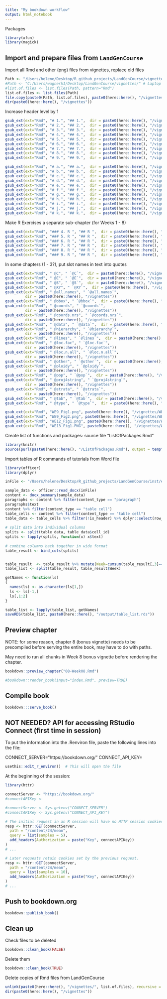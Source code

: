 ```yaml
---
title: "My bookdown workflow"
output: html_notebook
---
```


Packages

```r
library(xfun)
library(magick)
```

## Import and prepare files from `LandGenCourse`

Import all Rmd and other (png) files from vignettes, replace old files

```r
Path <- "/Users/helene/Desktop/R_github_projects/LandGenCourse/vignettes/" # Mac
#Path <- "C:/Users/wagnerh1/Desktop/LandGenCourse/vignettes/" # Laptop
#list.of.files <- list.files(Path, pattern="Rmd")
list.of.files <- list.files(Path)
file.copy(paste0(Path, list.of.files), paste0(here::here(), "/vignettes"), overwrite=TRUE)
dir(paste0(here::here(), "/vignettes"))

```

Increase header level by 1

```r
gsub_ext(ext="Rmd", "# 1.", "## 1.",  dir = paste0(here::here(), "/vignettes"))
gsub_ext(ext="Rmd", "# 2.", "## 2.",  dir = paste0(here::here(), "/vignettes"))
gsub_ext(ext="Rmd", "# 3.", "## 3.",  dir = paste0(here::here(), "/vignettes"))
gsub_ext(ext="Rmd", "# 4.", "## 4.",  dir = paste0(here::here(), "/vignettes"))
gsub_ext(ext="Rmd", "# 5.", "## 5.",  dir = paste0(here::here(), "/vignettes"))
gsub_ext(ext="Rmd", "# 6.", "## 6.",  dir = paste0(here::here(), "/vignettes"))
gsub_ext(ext="Rmd", "# 7.", "## 7.",  dir = paste0(here::here(), "/vignettes"))
gsub_ext(ext="Rmd", "# 8.", "## 8.",  dir = paste0(here::here(), "/vignettes"))
gsub_ext(ext="Rmd", "# 9.", "## 9.",  dir = paste0(here::here(), "/vignettes"))

gsub_ext(ext="Rmd", "# a.", "## a.",  dir = paste0(here::here(), "/vignettes"))
gsub_ext(ext="Rmd", "# b.", "## b.",  dir = paste0(here::here(), "/vignettes"))
gsub_ext(ext="Rmd", "# c.", "## c.",  dir = paste0(here::here(), "/vignettes"))
gsub_ext(ext="Rmd", "# d.", "## d.",  dir = paste0(here::here(), "/vignettes"))
gsub_ext(ext="Rmd", "# e.", "## e.",  dir = paste0(here::here(), "/vignettes"))
gsub_ext(ext="Rmd", "# f.", "## f.",  dir = paste0(here::here(), "/vignettes"))
gsub_ext(ext="Rmd", "# g.", "## g.",  dir = paste0(here::here(), "/vignettes"))
gsub_ext(ext="Rmd", "# h.", "## h.",  dir = paste0(here::here(), "/vignettes"))
gsub_ext(ext="Rmd", "# i.", "## i.",  dir = paste0(here::here(), "/vignettes"))
gsub_ext(ext="Rmd", "# j.", "## j.",  dir = paste0(here::here(), "/vignettes"))
gsub_ext(ext="Rmd", "# k.", "## k.",  dir = paste0(here::here(), "/vignettes"))

```
Make R Exercises a separate sub-chapter (for Weeks 1 - 8)

```r
gsub_ext(ext="Rmd", "### 4. R ", "## R ",  dir = paste0(here::here(), "/vignettes"))
gsub_ext(ext="Rmd", "### 5. R ", "## R ",  dir = paste0(here::here(), "/vignettes"))
gsub_ext(ext="Rmd", "### 6. R ", "## R ",  dir = paste0(here::here(), "/vignettes"))
gsub_ext(ext="Rmd", "### 7. R ", "## R ",  dir = paste0(here::here(), "/vignettes"))
gsub_ext(ext="Rmd", "### 8. R ", "## R ",  dir = paste0(here::here(), "/vignettes"))
gsub_ext(ext="Rmd", "### 9. R ", "## R ",  dir = paste0(here::here(), "/vignettes"))
```

In some chapters (1 - 3?), put slot names in text into quotes
```r
gsub_ext(ext="Rmd", " @C", " `@C`",  dir = paste0(here::here(), "/vignettes"))
gsub_ext(ext="Rmd", " @E", " `@E`",  dir = paste0(here::here(), "/vignettes"))
gsub_ext(ext="Rmd", " @S", " `@S`",  dir = paste0(here::here(), "/vignettes"))
gsub_ext(ext="Rmd", " @XY", " `@XY`",  dir = paste0(here::here(), "/vignettes"))
gsub_ext(ext="Rmd", " @all.names", " `@all.names`",  
         dir = paste0(here::here(), "/vignettes"))
gsub_ext(ext="Rmd", " @bbox", " `@bbox`",  dir = paste0(here::here(), "/vignettes"))
gsub_ext(ext="Rmd", " @coords", " `@coords`",  
         dir = paste0(here::here(), "/vignettes"))
gsub_ext(ext="Rmd", " @coords.nrs", " `@coords.nrs`",  
         dir = paste0(here::here(), "/vignettes"))
gsub_ext(ext="Rmd", " @data", " `@data`",  dir = paste0(here::here(), "/vignettes"))
gsub_ext(ext="Rmd", " @hierarchy", " `@hierarchy`",  
         dir = paste0(here::here(), "/vignettes"))
gsub_ext(ext="Rmd", " @lines", " `@lines`",  dir = paste0(here::here(), "/vignettes"))
gsub_ext(ext="Rmd", " @loc.fac", " `@loc.fac`",  
         dir = paste0(here::here(), "/vignettes"))
gsub_ext(ext="Rmd", " @loc.n.all", " `@loc.n.all`",  
         dir = paste0(here::here(), "/vignettes"))
gsub_ext(ext="Rmd", " @other", " `@other`",  dir = paste0(here::here(), "/vignettes"))
gsub_ext(ext="Rmd", " @ploidy", " `@ploidy`",  
         dir = paste0(here::here(), "/vignettes"))
gsub_ext(ext="Rmd", " @pop", " `@pop`",  dir = paste0(here::here(), "/vignettes"))
gsub_ext(ext="Rmd", " @proj4string", " `@proj4string`",  
         dir = paste0(here::here(), "/vignettes"))
gsub_ext(ext="Rmd", " @strata", " `@strata`",  
         dir = paste0(here::here(), "/vignettes"))
gsub_ext(ext="Rmd", " @tab", " `@tab`",  dir = paste0(here::here(), "/vignettes"))
gsub_ext(ext="Rmd", " @type", " `@type`",  dir = paste0(here::here(), "/vignettes"))
```

```r
gsub_ext(ext="Rmd", "WE9_Fig1.png", paste0(here::here(), "/vignettes/WE9_Fig1.png"),  dir = paste0(here::here(), "/vignettes"))
gsub_ext(ext="Rmd", "WE9_Fig2.png", paste0(here::here(), "/vignettes/WE9_Fig2.png"),  dir = paste0(here::here(), "/vignettes"))
gsub_ext(ext="Rmd", "WE12_Fig1.png", paste0(here::here(), "/vignettes/WE12_Fig1.png"),  dir = paste0(here::here(), "/vignettes"))
gsub_ext(ext="Rmd", "WE13_Fig1.PNG", paste0(here::here(), "/vignettes/WE13_Fig1.PNG"),  dir = paste0(here::here(), "/vignettes"))
```


Create list of functions and packages: source file "ListOfPackages.Rmd" 

```r
library(knitr)
source(purl(paste0(here::here(), "/ListOfPackages.Rmd"), output = tempfile()))
```


Import tables of R commands of tutorials from Word file


```r
library(officer)
library(dplyr)

inFile <- "/Users/helene/Desktop/R_github_projects/LandGenCourse/inst/extdata/RCommands.docx"

sample_data <- officer::read_docx(inFile)
content <- docx_summary(sample_data)
paragraphs <- content %>% filter(content_type == "paragraph")
paragraphs$text
content %>% filter(content_type == "table cell")
table_cells <- content %>% filter(content_type == "table cell")
table_data <- table_cells %>% filter(!is_header) %>% dplyr::select(row_id, cell_id, text)
 
# split data into individual columns
splits <- split(table_data, table_data$cell_id)
splits <- lapply(splits, function(x) x$text)
 
# combine columns back together in wide format
table_result <- bind_cols(splits)


table_result  <- table_result %>% mutate(Week=cumsum(table_result[,3]=="Comments"))
table_list <- split(table_result, table_result$Week)

getNames <- function(ls)
{
  names(ls) <- as.character(ls[1,])
  ls <- ls[-1,] 
  ls[,1:2]
}

table_list <- lapply(table_list, getNames)
saveRDS(table_list, paste0(here::here(), "/output/table_list.rds"))
```



## Preview chapter

NOTE: for some reason, chapter 8 (bonus vignette) needs to be precompiled before serving the entire book, may have to do with paths.

May need to run all chunks in Week 8 bonus vignette before rendering the chapter.

```r
bookdown::preview_chapter("08-Week08.Rmd")

#bookdown::render_book(input="index.Rmd", preview=TRUE)
```


## Compile book

```r
bookdown:::serve_book()
```


## NOT NEEDED? API for accessing RStudio Connect (first time in session)

To put the information into the .Renviron file, paste the following lines into the file:

CONNECT_SERVER="https://bookdown.org/"
CONNECT_API_KEY=

```r
usethis::edit_r_environ()  # This will open the file
```

At the beginning of the session:

```r
library(httr)

connectServer <- "https://bookdown.org/"
#connectAPIKey <- 

#connectServer <- Sys.getenv("CONNECT_SERVER")
#connectAPIKey <- Sys.getenv("CONNECT_API_KEY")

# The initial request in an R session will have no HTTP session cookies.
resp <- httr::GET(connectServer, 
  path = "/content/24/mean",
  query = list(samples = 5),
  add_headers(Authorization = paste("Key", connectAPIKey))
)
# ...

# Later requests retain cookies set by the previous request.
resp <- httr::GET(connectServer, 
  path = "/content/24/mean",
  query = list(samples = 10),
  add_headers(Authorization = paste("Key", connectAPIKey))
)
# ...
```


## Push to bookdown.org

```r
bookdown::publish_book()
```

## Clean up

Check files to be deleted

```r
bookdown::clean_book(FALSE)
```

Delete them
```r
bookdown::clean_book(TRUE)
```

Delete copies of Rmd files from LandGenCourse

```r
unlink(paste0(here::here(), "/vignettes/", list.of.files), recursive = FALSE)
dir(paste0(here::here(), "/vignettes"))
```

